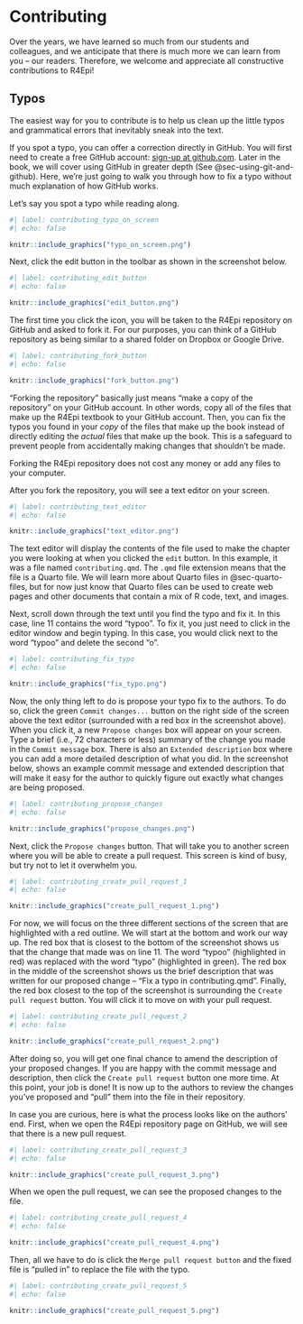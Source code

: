 # Contributing {.unnumbered}

Over the years, we have learned so much from our students and colleagues, and we anticipate that there is much more we can learn from you -- our readers. Therefore, we welcome and appreciate all constructive contributions to R4Epi!

## Typos {.unnumbered}

The easiest way for you to contribute is to help us clean up the little typos and grammatical errors that inevitably sneak into the text. 

If you spot a typo, you can offer a correction directly in GitHub. You will first need to create a free GitHub account: [sign-up at github.com](https://github.com/join). Later in the book, we will cover using GitHub in greater depth (See @sec-using-git-and-github). Here, we're just going to walk you through how to fix a typo without much explanation of how GitHub works.

Let's say you spot a typo while reading along.

```r
#| label: contributing_typo_on_screen
#| echo: false

knitr::include_graphics("typo_on_screen.png")
```

Next, click the edit button in the toolbar as shown in the screenshot below.

```r
#| label: contributing_edit_button
#| echo: false

knitr::include_graphics("edit_button.png")
```

The first time you click the icon, you will be taken to the R4Epi repository on GitHub and asked to fork it. For our purposes, you can think of a GitHub repository as being similar to a shared folder on Dropbox or Google Drive.

```r
#| label: contributing_fork_button
#| echo: false

knitr::include_graphics("fork_button.png")
```

"Forking the repository" basically just means "make a copy of the repository" on your GitHub account. In other words, copy all of the files that make up the R4Epi textbook to your GitHub account. Then, you can fix the typos you found in your _copy_ of the files that make up the book instead of directly editing the _actual_ files that make up the book. This is a safeguard to prevent people from accidentally making changes that shouldn't be made. 

::: callout-note
Forking the R4Epi repository does not cost any money or add any files to your computer.
:::

After you fork the repository, you will see a text editor on your screen.

```r
#| label: contributing_text_editor
#| echo: false

knitr::include_graphics("text_editor.png")
```

The text editor will display the contents of the file used to make the chapter you were looking at when you clicked the `edit` button. In this example, it was a file named `contributing.qmd`. The `.qmd` file extension means that the file is a Quarto file. We will learn more about Quarto files in @sec-quarto-files, but for now just know that Quarto files can be used to create web pages and other documents that contain a mix of R code, text, and images.

Next, scroll down through the text until you find the typo and fix it. In this case, line 11 contains the word "typoo". To fix it, you just need to click in the editor window and begin typing. In this case, you would click next to the word "typoo" and delete the second "o".

```r
#| label: contributing_fix_typo
#| echo: false

knitr::include_graphics("fix_typo.png")
```

Now, the only thing left to do is propose your typo fix to the authors. To do so, click the green `Commit changes...` button on the right side of the screen above the text editor (surrounded with a red box in the screenshot above). When you click it, a new `Propose changes` box will appear on your screen. Type a brief (i.e., 72 characters or less) summary of the change you made in the `Commit message` box. There is also an `Extended description` box where you can add a more detailed description of what you did. In the screenshot below, shows an example commit message and extended description that will make it easy for the author to quickly figure out exactly what changes are being proposed.

```r
#| label: contributing_propose_changes
#| echo: false

knitr::include_graphics("propose_changes.png")
```

Next, click the `Propose changes` button. That will take you to another screen where you will be able to create a pull request. This screen is kind of busy, but try not to let it overwhelm you. 

```r
#| label: contributing_create_pull_request_1
#| echo: false

knitr::include_graphics("create_pull_request_1.png")
```

For now, we will focus on the three different sections of the screen that are highlighted with a red outline. We will start at the bottom and work our way up. The red box that is closest to the bottom of the screenshot shows us that the change that made was on line 11. The word "typoo" (highlighted in red) was replaced with the word "typo" (highlighted in green). The red box in the middle of the screenshot shows us the brief description that was written for our proposed change -- "Fix a typo in contributing.qmd". Finally, the red box closest to the top of the screenshot is surrounding the `Create pull request` button. You will click it to move on with your pull request. 

```r
#| label: contributing_create_pull_request_2
#| echo: false

knitr::include_graphics("create_pull_request_2.png")
```

After doing so, you will get one final chance to amend the description of your proposed changes. If you are happy with the commit message and description, then click the `Create pull request` button one more time. At this point, your job is done! It is now up to the authors to review the changes you've proposed and "pull" them into the file in their repository.

In case you are curious, here is what the process looks like on the authors' end. First, when we open the R4Epi repository page on GitHub, we will see that there is a new pull request. 

```r
#| label: contributing_create_pull_request_3
#| echo: false

knitr::include_graphics("create_pull_request_3.png")
```

When we open the pull request, we can see the proposed changes to the file.

```r
#| label: contributing_create_pull_request_4
#| echo: false

knitr::include_graphics("create_pull_request_4.png")
```

Then, all we have to do is click the `Merge pull request button` and the fixed file is "pulled in" to replace the file with the typo. 

```r
#| label: contributing_create_pull_request_5
#| echo: false

knitr::include_graphics("create_pull_request_5.png")
```
